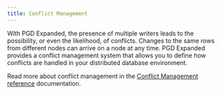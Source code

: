 ```yaml
---
title: Conflict Management
---
```


With PGD Expanded, the presence of multiple writers leads to the possibility, or even the likelihood, of conflicts. Changes to the same rows from different nodes can arrive on a node at any time. 
PGD Expanded provides a conflict management system that allows you to define how conflicts are handled in your distributed database environment.

Read more about conflict management in the [Conflict Management reference](/pgd/6/reference/conflict-management/) documentation.

